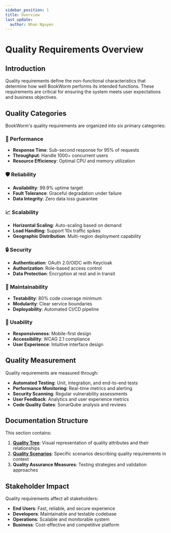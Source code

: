 ```yaml
---
sidebar_position: 1
title: Overview
last_update:
  author: Nhan Nguyen
---
```


# Quality Requirements Overview

## Introduction

Quality requirements define the non-functional characteristics that determine how well BookWorm performs its intended functions. These requirements are critical for ensuring the system meets user expectations and business objectives.

## Quality Categories

BookWorm's quality requirements are organized into six primary categories:

### 🚀 Performance

- **Response Time**: Sub-second response for 95% of requests
- **Throughput**: Handle 1000+ concurrent users
- **Resource Efficiency**: Optimal CPU and memory utilization

### 🛡️ Reliability

- **Availability**: 99.9% uptime target
- **Fault Tolerance**: Graceful degradation under failure
- **Data Integrity**: Zero data loss guarantee

### 📈 Scalability

- **Horizontal Scaling**: Auto-scaling based on demand
- **Load Handling**: Support 10x traffic spikes
- **Geographic Distribution**: Multi-region deployment capability

### 🔒 Security

- **Authentication**: OAuth 2.0/OIDC with Keycloak
- **Authorization**: Role-based access control
- **Data Protection**: Encryption at rest and in transit

### 🔧 Maintainability

- **Testability**: 80% code coverage minimum
- **Modularity**: Clear service boundaries
- **Deployability**: Automated CI/CD pipeline

### 👥 Usability

- **Responsiveness**: Mobile-first design
- **Accessibility**: WCAG 2.1 compliance
- **User Experience**: Intuitive interface design

## Quality Measurement

Quality requirements are measured through:

- **Automated Testing**: Unit, integration, and end-to-end tests
- **Performance Monitoring**: Real-time metrics and alerting
- **Security Scanning**: Regular vulnerability assessments
- **User Feedback**: Analytics and user experience metrics
- **Code Quality Gates**: SonarQube analysis and reviews

## Documentation Structure

This section contains:

1. **[Quality Tree](./quality-tree.mdx)**: Visual representation of quality attributes and their relationships
2. **[Quality Scenarios](./quality-scenarios.mdx)**: Specific scenarios describing quality requirements in context
3. **Quality Assurance Measures**: Testing strategies and validation approaches

## Stakeholder Impact

Quality requirements affect all stakeholders:

- **End Users**: Fast, reliable, and secure experience
- **Developers**: Maintainable and testable codebase
- **Operations**: Scalable and monitorable system
- **Business**: Cost-effective and competitive platform
